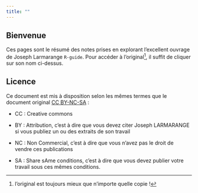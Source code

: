 ```yaml
---
title: ""
---
```


## Bienvenue

Ces pages sont le résumé des notes prises en explorant l’excellent ouvrage de Joseph Larmarange `R-guide`. Pour accéder à l'original[^1], il suffit de cliquer sur son nom ci-dessus.

[^1]: l'original est toujours mieux que n'importe quelle copie !

## Licence

Ce document est mis à disposition selon les mêmes termes que le document original [CC BY-NC-SA](https://creativecommons.org/licenses/by-nc-sa/4.0/deed.fr) :

-   CC : Creative commons

-   BY : Attribution, c'est à dire que vous devez citer Joseph LARMARANGE si vous publiez un ou des extraits de son travail

-   NC : Non Commercial, c'est à dire que vous n'avez pas le droit de vendre ces publications

-   SA : Share sAme conditions, c'est à dire que vous devez publier votre travail sous ces mêmes conditions.
